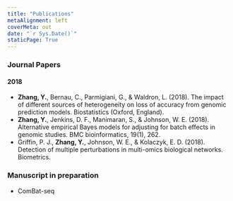 ```yaml
---
title: "Publications"
metaAlignment: left
coverMeta: out
date: "`r Sys.Date()`"
staticPage: True
---
```

<!--
The latest list can be found on my [Google Scholar](https://scholar.google.com/citations?user=lE6puDgAAAAJ&hl=en&authuser=1) profile. 
-->

### Journal Papers

#### 2018

+ **Zhang, Y.**, Bernau, C., Parmigiani, G., & Waldron, L. (2018). The impact of different sources of heterogeneity on loss of accuracy from genomic prediction models. Biostatistics (Oxford, England).
+ **Zhang, Y.**, Jenkins, D. F., Manimaran, S., & Johnson, W. E. (2018). Alternative empirical Bayes models for adjusting for batch effects in genomic studies. BMC bioinformatics, 19(1), 262.
+ Griffin, P. J., **Zhang, Y.**, Johnson, W. E., & Kolaczyk, E. D. (2018). Detection of multiple perturbations in multi-omics biological networks. Biometrics.


### Manuscript in preparation

+ ComBat-seq

